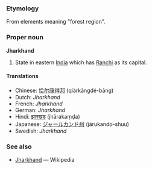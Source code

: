 ===Etymology===
From elements meaning "forest region".

===Proper noun===
'''Jharkhand'''
#State in eastern [[India]] which has [[Ranchi]] as its capital.

====Translations====
*Chinese: [[恰尔康得邦]] (qiàrkāngdé-bāng)
*Dutch: ''Jharkhand''
*French: ''Jharkhand''
*German: ''Jharkhand''
*Hindi: [[झारखंड]] (jhārakaṃḍa)
*Japanese: [[ジャールカンド州]] (jārukando-shuu)
*Swedish: ''Jharkhand''

===See also===
* [[w:Jharkhand|Jharkhand]] — Wikipedia